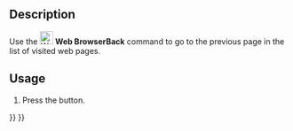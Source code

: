 <languages/>

{{Docnav
|[[Web_OpenWebsite|OpenWebsite]]
|[[Web_BrowserNext|BrowserNext]]
|[[Web_Workbench|Web]]
|IconL=Web_OpenWebsite.svg
|IconR=Web_BrowserNext.svg
|IconC=Workbench_Web.svg
}}

{{GuiCommand
|Name=Web BrowserBack
|MenuLocation=
|Workbenches=[[Web_Workbench|Web]], [[Start_Workbench|Start]]
|SeeAlso=
}}

==Description==

Use the [[Image:Web_BrowserBack.svg|24px]] '''Web BrowserBack''' command to go to the previous page in the list of visited web pages.

==Usage==

# Press the {{Button|[[Image:Web_BrowserBack.svg|16px]] [[Web_BrowserBack|Previous page]]}} button.


{{Docnav
|[[Web_OpenWebsite|OpenWebsite]]
|[[Web_BrowserNext|BrowserNext]]
|[[Web_Workbench|Web]]
|IconL=Web_OpenWebsite.svg
|IconR=Web_BrowserNext.svg
|IconC=Workbench_Web.svg
}}

{{Web Tools navi{{#translation:}}}}
{{Userdocnavi{{#translation:}}}}